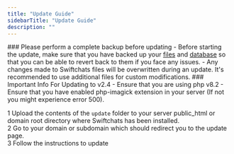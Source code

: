 ```yaml
---
title: "Update Guide"
sidebarTitle: "Update Guide"
description: ""
---
```


<Info>
    ### Please perform a complete backup before updating
    - Before starting the update, make sure that you have backed up your <u>files</u> and <u>database</u> so that you can be able to revert back to them if you face any issues.
    - Any changes made to Swiftchats files will be overwritten during an update. It's recommended to use additional files for custom modifications.
</Info>

<Info>
    ### Important Info For Updating to v2.4
    - Ensure that you are using php v8.2
    - Ensure that you have enabled php-imagick extension in your server (If not you might experience error 500). 
</Info>

1 Upload the contents of the `update` folder to your server public_html or domain root directory where Swiftchats has been installed. <br/>
2 Go to your domain or subdomain which should redirect you to the update page. <br/>
3 Follow the instructions to update

